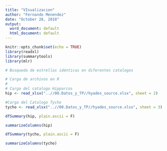 ```yaml
---
title: "VIsualizacion"
author: "Fernando Menendez"
date: "October 28, 2018"
output:
  word_document: default
  html_document: default
---
```


```r
knitr::opts_chunk$set(echo = TRUE)
library(readxl)
library(summarytools)
library(mlr)
```

```r
# Busqueda de estrellas idénticas en diferentes catalogos

# Carga de archivos en R
#
# Carga del catalogo Hipparcos
hip <- read_xlsx("..//00.Datos_y_TP//hyades_source.xlsx", sheet = 2)

#Carga del Catalogo Tycho
tycho <- read_xlsx("..//00.Datos_y_TP//hyades_source.xlsx", sheet = 3)

```

```r
dfSummary(hip, plain.ascii = F)
```


```r
summarizeColumns(hip)
```



```r
dfSummary(tycho, plain.ascii = F)
```

```r
summarizeColumns(tycho)
```


